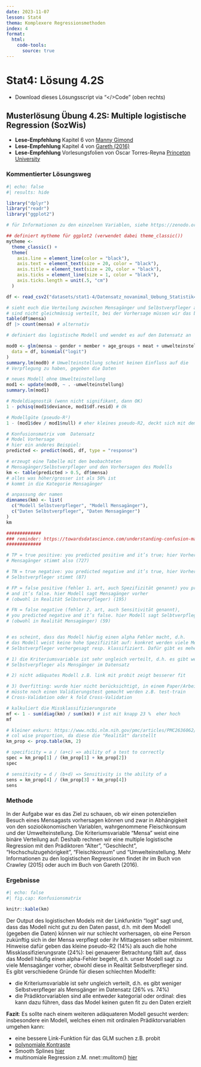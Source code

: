 ```yaml
---
date: 2023-11-07
lesson: Stat4
thema: Komplexere Regressionsmethoden
index: 4
format:
  html:
    code-tools:
      source: true
---
```


# Stat4: Lösung 4.2S

- Download dieses Lösungsscript via "\</\>Code" (oben rechts)

## Musterlösung Übung 4.2S: Multiple logistische Regression (SozWis)

- **Lese-Empfehlung** Kapitel 6 von [Manny Gimond]( https://mgimond.github.io/Stats-in-R/Logistic.html)
- **Lese-Empfehlung** Kapitel 4 von [Gareth (2016)](http://faculty.marshall.usc.edu/gareth-james/ISL/ISLR%20Seventh%20Printing.pdf)
- **Lese-Empfehlung** Vorlesungsfolien von Oscar Torres-Reyna [Princeton University](https://www.princeton.edu/~otorres/LogitR101.pdf)

### Kommentierter Lösungsweg
```r
#| echo: false
#| results: hide

library("dplyr")
library("readr")
library("ggplot2")

# für Informationen zu den einzelnen Variablen, siehe https://zenodo.org/record/3554884/files/2020_ZHAW_vonRickenbach_Variablen_cleaned_recoded_survey_dataset_anonym_NOVANIMAL.pdf?download=1

## definiert mytheme für ggplot2 (verwendet dabei theme_classic())
mytheme <-
  theme_classic() +
  theme(
    axis.line = element_line(color = "black"),
    axis.text = element_text(size = 20, color = "black"),
    axis.title = element_text(size = 20, color = "black"),
    axis.ticks = element_line(size = 1, color = "black"),
    axis.ticks.length = unit(.5, "cm")
  )
```

```r
df <- read_csv2("datasets/stat1-4/Datensatz_novanimal_Uebung_Statistik4.2.csv")

# sieht euch die Verteilung zwischen Mensagänger und Selbstverpfleger an
# sind nicht gleichmässig verteilt, bei der Vorhersage müssen wir das berücksichtigen
table(df$mensa)
df |> count(mensa) # alternativ

# definiert das logistische Modell und wendet es auf den Datensatz an

mod0 <- glm(mensa ~ gender + member + age_groups + meat + umwelteinstellung,
  data = df, binomial("logit")
)
summary.lm(mod0) # Umwelteinstellung scheint keinen Einfluss auf die
# Verpflegung zu haben, gegeben die Daten

# neues Modell ohne Umwelteinstellung
mod1 <- update(mod0, ~ . -umwelteinstellung)
summary.lm(mod1)

# Modeldiagnostik (wenn nicht signifikant, dann OK)
1 - pchisq(mod1$deviance, mod1$df.resid) # Ok

# Modellgüte (pseudo-R²)
1 - (mod1$dev / mod1$null) # eher kleines pseudo-R2, deckt sich mit dem R-Squared aus dem obigen output summary.lm()

# Konfusionsmatrix vom  Datensatz
# Model Vorhersage
# hier ein anderes Beispiel:
predicted <- predict(mod1, df, type = "response")

# erzeugt eine Tabelle mit den beobachteten
# Mensagänger/Selbstverpfleger und den Vorhersagen des Modells
km <- table(predicted > 0.5, df$mensa)
# alles was höher/grosser ist als 50% ist
# kommt in die Kategorie Mensagänger

# anpassung der namen
dimnames(km) <- list(
  c("Modell Selbstverpfleger", "Modell Mensagänger"),
  c("Daten Selbstverpfleger", "Daten Mensagänger")
)
km

#############
### reminder: https://towardsdatascience.com/understanding-confusion-matrix-a9ad42dcfd62
#############

# TP = true positive: you predicted positive and it’s true; hier Vorhersage
# Mensagänger stimmt also (727)

# TN = true negative: you predicted negative and it’s true, hier Vorhersage der
# Selbstverpfleger stimmt (87)

# FP = false positive (fehler 1. art, auch Spezifizität genannt) you predicted
# and it’s false. hier Modell sagt Mensagänger vorher
# (obwohl in Realität Selbstverpfleger) (195)

# FN = false negative (fehler 2. art, auch Sensitivität genannt),
# you predicted negative and it’s false. hier Modell sagt Selbtverpfleger vorher
# (obwohl in Realität Mensagänger) (59)


# es scheint, dass das Modell häufig einen alpha Fehler macht, d.h.
# das Modell weist keine hohe Spezifizität auf: konkret werden viele Mensagänger als
# Selbstverpfleger vorhergesagt resp. klassifiziert. Dafür gibt es mehere Gründe:

# 1) die Kriteriumsvariable ist sehr ungleich verteilt, d.h. es gibt weniger
# Selbstverpfleger als Mensgänger im Datensatz

# 2) nicht adäquates Modell z.B. link mit probit zeigt besserer fit

# 3) Overfitting: wurde hier nicht berücksichtigt, in einem Paper/Arbeit
# müsste noch einen Validierungstest gemacht werden z.B. test-train
# Cross-Validation oder k fold Cross-Validation

# kalkuliert die Missklassifizierungsrate
mf <- 1 - sum(diag(km) / sum(km)) # ist mit knapp 23 %  eher hoch
mf

# kleiner exkurs: https://www.ncbi.nlm.nih.gov/pmc/articles/PMC2636062/
# col wise proportion, da diese die "Realität" darstellt
km_prop <- prop.table(km, 2)

# specificity = a / (a+c) => ability of a test to correctly
spec = km_prop[1] / (km_prop[1] + km_prop[2])
spec

# sensitivity = d / (b+d) => Sensitivity is the ability of a
sens = km_prop[4] / (km_prop[3] + km_prop[4])
sens
```

### Methode

In der Aufgabe war es das Ziel zu schauen, ob wir einen potenziellen Besuch eines Mensagasts vorhersagen können und zwar in Abhängigkeit von den sozioökonomischen Variablen, wahrgenommene Fleischkonsum und der Umwelteinstellung. Die Kriteriumsvariable "Mensa" weist eine binäre Verteilung auf: Deshalb rechnen wir eine multiple logistische Regression mit den Prädiktoren “Alter”, “Geschlecht”, “Hochschulzugehörigkeit”, "Fleischkonsum" und "Umwelteinstellung. Mehr Informationen zu den logistischen Regressionen findet ihr im Buch von Crawley (2015) oder auch im Buch von Gareth (2016).

### Ergebnisse
```r
#| echo: false
#| fig.cap: Konfusionsmatrix

knitr::kable(km)
```

Der Output des logistischen Models mit der Linkfunktin "logit" sagt und, dass das Modell nicht gut zu den Daten passt, d.h. mit dem Modell (gegeben die Daten) können wir nur schlecht vorhersagen, ob eine Person zukünftig sich in der Mensa verpflegt oder ihr Mittagessen selber mitnimmt. Hinweise dafür geben das kleine pseudo-R2 (14%) als auch die hohe Missklassifizierungsrate (24%): bei genauerer Betrachtung fällt auf, dass das Modell häufig einen alpha-Fehler begeht, d.h. unser Modell sagt zu viele Mensagänger vorher, obwohl diese in Realität Selbstverpfleger sind. 
Es gibt verschiedene Gründe für diesen schlechten Modelfit:

* die Kriteriumsvariable ist sehr ungleich verteilt, d.h. es gibt weniger Selbstverpfleger als Mensgänger im Datensatz (26% vs. 74%)
* die Prädiktorvariablen sind alle entweder kategorial oder ordinal: dies kann dazu führen, dass das Model keinen guten fit zu den Daten erzielt 

**Fazit**: Es sollte nach einem weiteren adäquateren Modell gesucht werden: insbesondere ein Modell, welches einen mit ordinalen Prädiktorvariablen umgehen kann: 

- eine bessere Link-Funktion für das GLM suchen z.B. probit 
- [polynomiale Kontraste](https://stats.stackexchange.com/questions/195246/how-to-handle-ordinal-categorical-variable-as-independent-variable)
- Smooth Splines [hier](https://www.frontiersin.org/articles/10.3389/fams.2017.00015/full)
- multinomiale Regression z.M. nnet::mulitom() [hier](https://stats.idre.ucla.edu/r/dae/multinomial-logistic-regression/) 
